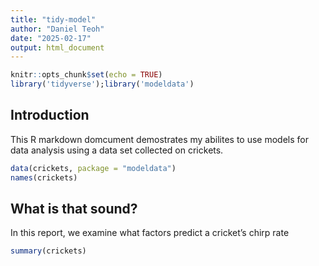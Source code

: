 ```yaml
---
title: "tidy-model"
author: "Daniel Teoh"
date: "2025-02-17"
output: html_document
---
```


```r
knitr::opts_chunk$set(echo = TRUE)
library('tidyverse');library('modeldata')
```

## Introduction

This R markdown domcument demostrates my abilites to use models for data analysis using a data set collected on crickets.

```r
data(crickets, package = "modeldata")
names(crickets)
```

## What is that sound?

In this report, we examine what factors predict a cricket's chirp rate

```r
summary(crickets)
```